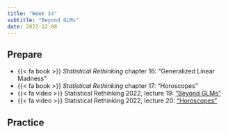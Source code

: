 ```yaml
---
title: "Week 14"
subtitle: "Beyond GLMs"
date: 2022-12-08
---
```


## Prepare

- {{< fa book >}} *Statistical Rethinking* chapter 16: "Generalized Linear Madness"
- {{< fa book >}} *Statistical Rethinking* chapter 17: "Horoscopes"
- {{< fa video >}} Statistical Rethinking 2022, lecture 19: ["Beyond GLMs"](https://youtu.be/Doaod09YitA)
- {{< fa video >}} Statistical Rethinking 2022, lecture 20: ["Horoscopes"](https://youtu.be/qV3eos7maGs)


## Practice

